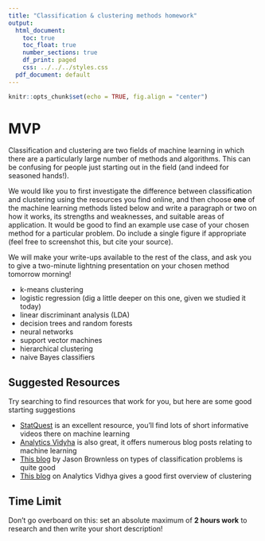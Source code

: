 ```yaml
---
title: "Classification & clustering methods homework"
output:
  html_document:
    toc: true
    toc_float: true
    number_sections: true
    df_print: paged
    css: ../../../styles.css
  pdf_document: default
---
```



```r
knitr::opts_chunk$set(echo = TRUE, fig.align = "center")
```

# MVP

Classification and clustering are two fields of machine learning in which there are a particularly large number of methods and algorithms. This can be confusing for people just starting out in the field (and indeed for seasoned hands!). 

We would like you to first investigate the difference between classification and clustering using the resources you find online, and then choose **one** of the machine learning methods listed below and write a paragraph or two on how it works, its strengths and weaknesses, and suitable areas of application. It would be good to find an example use case of your chosen method for a particular problem. Do include a single figure if appropriate (feel free to screenshot this, but cite your source). 

We will make your write-ups available to the rest of the class, and ask you to give a two-minute lightning presentation on your chosen method tomorrow morning!

* k-means clustering
* logistic regression (dig a little deeper on this one, given we studied it today)
* linear discriminant analysis (LDA)
* decision trees and random forests
* neural networks
* support vector machines
* hierarchical clustering
* naive Bayes classifiers

## Suggested Resources

Try searching to find resources that work for you, but here are some good starting suggestions

* [StatQuest](https://www.youtube.com/user/joshstarmer) is an excellent resource, you'll find lots of short informative videos there on machine learning
* [Analytics Vidyha](https://www.analyticsvidhya.com/blog/) is also great, it offers numerous blog posts relating to machine learning
* [This blog](https://machinelearningmastery.com/types-of-classification-in-machine-learning/) by Jason Brownless on types of classification problems is quite good
* [This blog](https://www.analyticsvidhya.com/blog/2016/11/an-introduction-to-clustering-and-different-methods-of-clustering/) on Analytics Vidhya gives a good first overview of clustering

## Time Limit

Don't go overboard on this: set an absolute maximum of **2 hours work** to research and then write your short description! 


